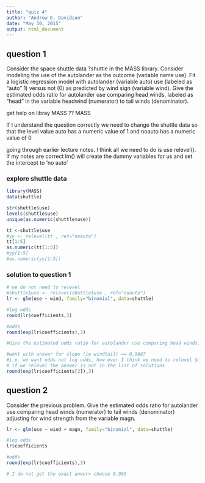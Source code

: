 ```yaml
---
title: "quiz 4"
author: "Andrew E. Davidson"
date: "May 30, 2015"
output: html_document
---
```


## question 1

Consider the space shuttle data ?shuttle in the MASS library. Consider modeling the use of the autolander as the outcome (variable name use). Fit a logistic regression model with autolander (variable auto) use (labeled as "auto" 1) versus not (0) as predicted by wind sign (variable wind). Give the estimated odds ratio for autolander use comparing head winds, labeled as "head" in the variable headwind (numerator) to tail winds (denominator).

get help on libray MASS
?? MASS

If I understand the question correctly we need to change the shuttle data so that the level value auto has a numeric value of 1 and noauto has a numeric value of 0

going through earlier lecture notes. I think all we need to do is use relevel(). If my notes are correct lm() will create the dummy variables for us and set the intercept to 'no auto'

### explore shuttle data

```r
library(MASS)
data(shuttle)

str(shuttle$use)
levels(shuttle$use)
unique(as.numeric(shuttle$use))

tt <-shuttle$use
#yy <- relevel(tt , ref="noauto")
tt[1:5]
as.numeric(tt[1:5])
#yy[1:5]
#as.numeric(yy[1:5])

```

### solution to question 1
```r
# we do not need to relevel
#shuttle$use <- relevel(shuttle$use , ref="noauto")
lr <- glm(use ~ wind, family="binomial", data=shuttle)

#log odds
round(lr$coefficients,3)

#odds
round(exp(lr$coefficients),3)

#Give the estimated odds ratio for autolander use comparing head winds, labeled as "head" in the variable headwind (numerator) to tail winds (denominator) ?

#went with answer for slope (ie windtail) == 0.9687
#i.e. we want odds not log odds, how ever I think we need to relevel $use
# if we relevel the answer is not in the list of solutions
round(exp(lr$coefficients[2]),3)
```


## question 2

Consider the previous problem. Give the estimated odds ratio for autolander use comparing head winds (numerator) to tail winds (denominator) adjusting for wind strength from the variable magn.

```r
lr <- glm(use ~ wind + magn, family="binomial", data=shuttle)

#log odds
lr$coefficients

#odds
round(exp(lr$coefficients),3)

# I do not get the exact anwer> choose 0.969
```
